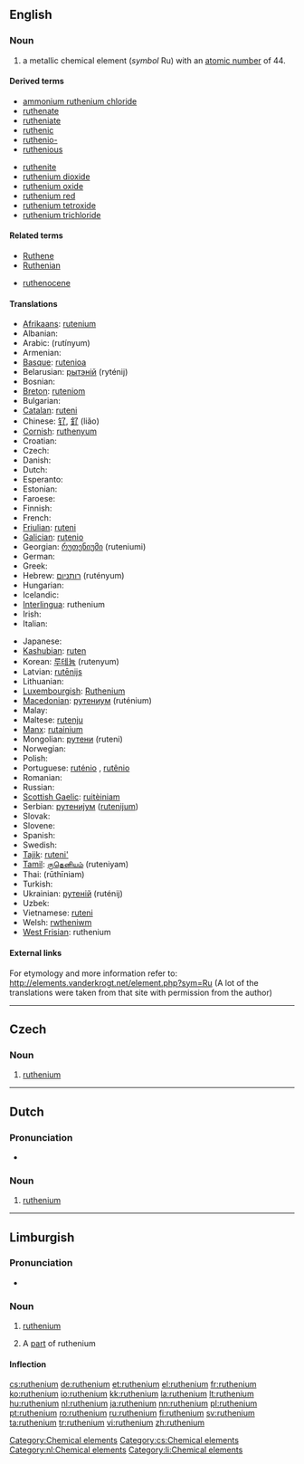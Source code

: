 {{also|Ruthenium}}
==English==
{{elements|Ru|technetium|Tc|rhodium|Rh}}

===Noun===
{{en-noun|-}}
{{wikipedia}}

# a metallic chemical element (''symbol'' Ru) with an [[atomic number]] of 44.

====Derived terms====
{{der-top}}
* [[ammonium ruthenium chloride]]
* [[ruthenate]]
* [[rutheniate]]
* [[ruthenic]]
* [[ruthenio-]]
* [[ruthenious]]
{{der-mid}}
* [[ruthenite]]
* [[ruthenium dioxide]]
* [[ruthenium oxide]]
* [[ruthenium red]]
* [[ruthenium tetroxide]]
* [[ruthenium trichloride]]
{{der-bottom}}

====Related terms====
{{rel-top}}
* [[Ruthene]]
* [[Ruthenian]]
{{rel-mid}}
* [[ruthenocene]]
{{rel-bottom}}

====Translations====
{{trans-top|chemical element}}
* [[Afrikaans]]: [[rutenium]]
* Albanian: {{t-|sq|ruten|xs=Albanian}}
* Arabic: {{Arab|[[روتينيوم]]}} (rutínyum) {{m}}
* Armenian: {{t|hy|ռութենիում|tr=ṙutʿenium}}
* [[Basque]]: [[rutenioa]]
* Belarusian: [[рытэнiй]] (ryténij) {{m}}
* Bosnian: {{t-|bs|rutenij}}
* [[Breton]]: [[ruteniom]]
* Bulgarian: {{t-|bg|рутений|m|tr=ruténij}}
* [[Catalan]]: [[ruteni]]
* Chinese: [[钌]], [[釕]] (liǎo)
* [[Cornish]]: [[ruthenyum]]
* Croatian: {{t+|hr|rutenij}}
* Czech: {{t+|cs|ruthenium}}
* Danish: {{t-|da|ruthenium}}
* Dutch: {{t+|nl|ruthenium|n}}
* Esperanto: {{t+|eo|rutenio|xs=Esperanto}}
* Estonian: {{t-|et|ruteenium}}
* Faroese: {{t-|fo|ruthenium|xs=Faroese}}
* Finnish: {{t+|fi|rutenium}}
* French: {{t+|fr|ruthénium|m}}
* [[Friulian]]: [[ruteni]]
* [[Galician]]: [[rutenio]]
* Georgian: [[რუთენიუმი]] (ruteniumi)
* German: {{t+|de|Ruthenium|n}}
* Greek: {{t+|el|ρουθήνιο|n|tr=routhínio}}
* Hebrew: [[רותניום]] (rutényum)
* Hungarian: {{t+|hu|ruténium}}
* Icelandic: {{t|is|rúten}}
* [[Interlingua]]: ruthenium
* Irish: {{t+|ga|ruitéiniam|xs=Irish}}
* Italian: {{t+|it|rutenio|m}}
{{trans-mid}}
* Japanese: {{t+|ja|ルテニウム|tr=ruteniumu}}
* [[Kashubian]]: [[ruten]]
* Korean: [[루테늄]] (rutenyum)
* Latvian: [[rutēnijs]]
* Lithuanian: {{t+|lt|rutenis|xs=Lithuanian}}
* [[Luxembourgish]]: [[Ruthenium]]
* [[Macedonian]]: [[рутениум]] (ruténium) {{m}}
* Malay: {{t-|ms|rutenium|xs=Malay}}
* Maltese: [[rutenju]]
* [[Manx]]: [[rutainium]]
* Mongolian: [[рутени]] (ruteni)
* Norwegian: {{t-|no|ruthenium}}
* Polish: {{t+|pl|ruten|m}}
* Portuguese: [[ruténio]] {{qualifier|Portugal}}, [[rutênio]] {{qualifier|Brazil}} {{m}}
* Romanian: {{t+|ro|ruteniu|n}}
* Russian: {{t+|ru|рутений|m|tr=ruténij}}
* [[Scottish Gaelic]]: [[ruitèiniam]]
* Serbian: [[рутениjум]] ([[rutenijum]]) {{m}}
* Slovak: {{t-|sk|ruténium}}
* Slovene: {{t+|sl|rutenij}}
* Spanish: {{t+|es|rutenio|m}}
* Swedish: {{t+|sv|rutenium|n}}
* [[Tajik]]: [[ruteni']]
* [[Tamil]]: [[ருதெனியம்]] (ruteniyam)
* Thai: {{Thai|[[รูทีเนียม]]}} (rūthīniam)
* Turkish: {{t+|tr|rutenyum}}
* Ukrainian: [[рутенiй]] (ruténij) {{m}}
* Uzbek: {{t-|uz|рутений|tr=ruteniy|sc=Cyrl|xs=Uzbek}}
* Vietnamese: [[ruteni]]
* Welsh: [[rwtheniwm]]
* [[West Frisian]]: ruthenium
{{trans-bottom}}

====External links====
For etymology and more information refer to:
http://elements.vanderkrogt.net/element.php?sym=Ru
(A lot of the translations were taken from that site with permission from the author)

[[Category:Chemical elements]]

----

==Czech==

===Noun===
{{cs-noun|g=n}}

# [[#English|ruthenium]]

[[Category:cs:Chemical elements]]

----
==Dutch==
{{wikipedia|lang=nl}}

===Pronunciation===
* {{audio|Nl-ruthenium.ogg|Audio}}

===Noun===
{{infl|nl|noun|g=n}}

#  [[ruthenium#English|ruthenium]]

[[Category:nl:Chemical elements]]
----

==Limburgish==

===Pronunciation===
* {{IPA|[ryˈðeː˨ɲɔ˧m]|lang=li}}

===Noun===
{{infl|li|noun|g=n}}

# {{uncountable|lang=li}} [[ruthenium#English|ruthenium]]
# A [[part]] of ruthenium

====Inflection====
{{li-noun-um|rutheni}}

[[Category:li:Chemical elements]]

[[cs:ruthenium]]
[[de:ruthenium]]
[[et:ruthenium]]
[[el:ruthenium]]
[[fr:ruthenium]]
[[ko:ruthenium]]
[[io:ruthenium]]
[[kk:ruthenium]]
[[la:ruthenium]]
[[lt:ruthenium]]
[[hu:ruthenium]]
[[nl:ruthenium]]
[[ja:ruthenium]]
[[nn:ruthenium]]
[[pl:ruthenium]]
[[pt:ruthenium]]
[[ro:ruthenium]]
[[ru:ruthenium]]
[[fi:ruthenium]]
[[sv:ruthenium]]
[[ta:ruthenium]]
[[tr:ruthenium]]
[[vi:ruthenium]]
[[zh:ruthenium]]